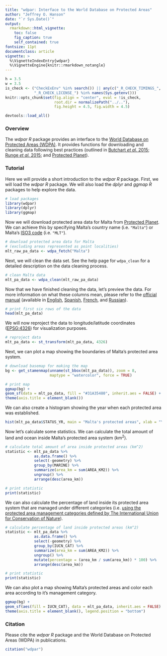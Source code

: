 ```yaml
---
title: "wdpar: Interface to the World Database on Protected Areas"
author: "Jeffrey O. Hanson"
date: "`r Sys.Date()`"
output:
  rmarkdown::html_vignette:
    toc: false
    fig_caption: true
    self_contained: true
fontsize: 11pt
documentclass: article
vignette: >
  %\VignetteIndexEntry{wdpar}
  %\VignetteEngine{knitr::rmarkdown_notangle}
---
```


```r
h = 3.5
w = 3.5
is_check <- ("CheckExEnv" %in% search()) || any(c("_R_CHECK_TIMINGS_",
             "_R_CHECK_LICENSE_") %in% names(Sys.getenv()))
knitr::opts_chunk$set(fig.align = "center", eval = !is_check,
                      root.dir = normalizePath("../.."),
                      fig.height = 4.5, fig.width = 4.5)
```

```r
devtools::load_all()
```

### Overview

The _wdpar R_ package provides an interface to the [World Database on Protected Areas (WDPA)](https://www.protectedplanet.net/). It provides functions for downloading and cleaning data following best practices (outlined in [Butchart _et al._ 2015](https://dx.doi.org/10.1111/conl.12158); [Runge _et al._ 2015](https://dx.doi.org/10.1126/science.aac9180); and [Protected Planet](https://www.protectedplanet.net/c/calculating-protected-area-coverage)).

### Tutorial

Here we will provide a short introduction to the _wdpar R_ package. First, we will load the _wdpar R_ package. We will also load the _dplyr_ and _ggmap R_ packages to help explore the data.

```r
# load packages
library(wdpar)
library(dplyr)
library(ggmap)
```

Now we will download protected area data for Malta from [Protected Planet](protectedplanet.net). We can achieve this by specifying Malta's country name (i.e. `"Malta"`) or Malta's [ISO3 code](https://en.wikipedia.org/wiki/ISO_3166-1_alpha-3) (i.e. `"MLT"`).

```r
# download protected area data for Malta
# (excluding areas represented as point localities)
mlt_raw_pa_data <- wdpa_fetch("Malta")
```

Next, we will clean the data set. See the help page for `wdpa_clean` for a detailed description on the data cleaning process.

```r
# clean Malta data
mlt_pa_data <- wdpa_clean(mlt_raw_pa_data)
```

Now that we have finished cleaning the data, let's preview the data. For more information on what these columns mean, please refer to the [official manual](https://www.protectedplanet.net/c/wdpa-manual) (available in [English](http://wcmc.io/WDPA_Manual), [Spanish](http://wcmc.io/WDPA_Manual_ES), [French](http://wcmc.io/WDPA_Manual_FR), and [Russian](http://wcmc.io/WDPA_Manual_RU)).

```r
# print first six rows of the data
head(mlt_pa_data)
```

We will now reproject the data to longitude/latitude coordinates ([EPSG:4326](http://spatialreference.org/ref/epsg/wgs-84/)) for visualization purposes.

```r
# reproject data
mlt_pa_data <- st_transform(mlt_pa_data, 4326)
```

Next, we can plot a map showing the boundaries of Malta's protected area system.

```r
# download basemap for making the map
bg <- get_stamenmap(unname(st_bbox(mlt_pa_data)), zoom = 8,
                    maptype = "watercolor", force = TRUE)

# print map
ggmap(bg) +
geom_sf(data = mlt_pa_data, fill = "#31A35480", inherit.aes = FALSE) +
theme(axis.title = element_blank())
```

We can also create a histogram showing the year when each protected area was established.

```r
hist(mlt_pa_data$STATUS_YR, main = "Malta's protected areas", xlab = "Year established")
```

Now let's calculate some statistics. We can calculate the total amount of land and ocean inside Malta's protected area system (km^2^).

```r
# calculate total amount of area inside protected areas (km^2)
statistic <- mlt_pa_data %>%
             as.data.frame() %>%
             select(-geometry) %>%
             group_by(MARINE) %>%
             summarize(area_km = sum(AREA_KM2)) %>%
             ungroup() %>%
             arrange(desc(area_km))

# print statistic
print(statistic)
```

We can also calculate the percentage of land inside its protected area system that are managed under different categories (i.e. [using the protected area management categories defined by The International Union for Conservation of Nature](https://www.iucn.org/theme/protected-areas/about/protected-area-categories)).

```r
# calculate percentage of land inside protected areas (km^2)
statistic <- mlt_pa_data %>%
             as.data.frame() %>%
             select(-geometry) %>%
             group_by(IUCN_CAT) %>%
             summarize(area_km = sum(AREA_KM2)) %>%
             ungroup() %>%
             mutate(percentage = (area_km / sum(area_km)) * 100) %>%
             arrange(desc(area_km))

# print statistic
print(statistic)
```

We can also plot a map showing Malta's protected areas and color each area according to it's management category.

```r
ggmap(bg) +
geom_sf(aes(fill = IUCN_CAT), data = mlt_pa_data, inherit.aes = FALSE) +
theme(axis.title = element_blank(), legend.position = "bottom")
```

### Citation

Please cite the _wdpar R_ package and the World Database on Protected Areas (WDPA) in publications.

```r
citation("wdpar")
```
